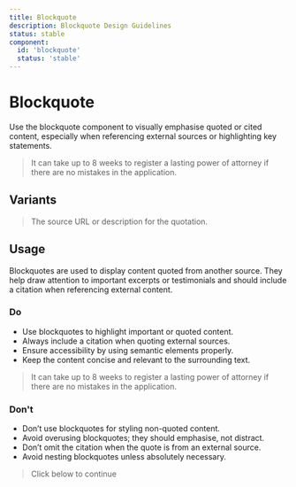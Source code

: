 ```yaml
---
title: Blockquote
description: Blockquote Design Guidelines
status: stable
component:
  id: 'blockquote'
  status: 'stable'
---
```


# Blockquote

Use the blockquote component to visually emphasise quoted or cited content, especially when referencing external sources or highlighting key statements.

<Section current="design">

<ComponentPreview>
  <Blockquote cite="https://example.com/source">
    It can take up to 8 weeks to register a lasting power of attorney if there
    are no mistakes in the application.
  </Blockquote>
</ComponentPreview>

## Variants

<ComponentPreviewLayout className="flex-col">
  <ComponentPreviewItem className="block h-auto w-max">
    <Blockquote cite="https://example.com/source">
      The source URL or description for the quotation.
    </Blockquote>
  </ComponentPreviewItem>
</ComponentPreviewLayout>

## Usage

Blockquotes are used to display content quoted from another source. They help draw attention to important excerpts or testimonials and should include a citation when referencing external content.

### Do

- Use blockquotes to highlight important or quoted content.
- Always include a citation when quoting external sources.
- Ensure accessibility by using semantic elements properly.
- Keep the content concise and relevant to the surrounding text.

<ComponentContainer>
  <Blockquote cite="https://gov.uk/lpa">
    It can take up to 8 weeks to register a lasting power of attorney if there
    are no mistakes in the application.
  </Blockquote>
</ComponentContainer>

### Don't

- Don’t use blockquotes for styling non-quoted content.
- Avoid overusing blockquotes; they should emphasise, not distract.
- Don’t omit the citation when the quote is from an external source.
- Avoid nesting blockquotes unless absolutely necessary.

<ComponentContainer fullWidth>
  <Blockquote>
    Click below to continue
  </Blockquote>
</ComponentContainer>
</Section>
